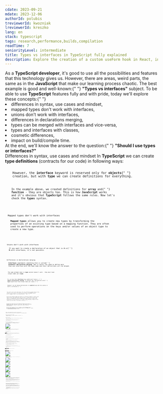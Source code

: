```yaml
---
cdate: 2023-09-21
mdate: 2023-12-06
authorId: polubis
treviewerId: kwozniak
lreviewerId: kreszko
lang: en
stack: typescript
tags: research,performance,builds,compilation
readTime: 7
seniorityLevel: intermediate
title: Types vs interfaces in TypeScript fully explained
description: Explore the creation of a custom useForm hook in React, incorporating a versatile API and implementing a validation mechanism for seamless form management.
---
```


<Prelude label="Why types vs interfaces?">
  <M>
    As a <B>TypeScript developer</B>, it's good to use all the possibilities and
    features that this technology gives us. However, there are areas, weird
    parts, the same as in the <B>JavaScript</B> that make our learning process
    chaotic. The best example is good and well-known:{" "}
    <B>"Types vs interfaces"</B> subject.
  </M>
  <M>
    To be able to use <B>TypeScript</B> features fully and with pride, today
    we'll explore these concepts:{" "}
  </M>
  <L ordered>
    <Li>differences in syntax, use cases and mindset,</Li>
    <Li>mapped types don't work with interfaces,</Li>
    <Li>unions don't work with interfaces,</Li>
    <Li>differences in declarations merging,</Li>
    <Li>types can be merged with interfaces and vice-versa,</Li>
    <Li>types and interfaces with classes,</Li>
    <Li>cosmetic differences,</Li>
    <Li>impact on build/compile time.</Li>
  </L>
  <M>
    At the end, we'll know the answer to the question:{" "}
    <B>"Should I use types or interfaces?"</B>
  </M>
</Prelude>

<Section>
  <XL>Differences in syntax, use cases and mindset</XL>
  <M>
    In <B>TypeScript</B> we can create <B>type definitions</B> (contracts for
    our code) in following ways:
  </M>
  <Code
    mode="dynamic"
    lang="tsx"
    description="Object definition via type"
    src="https://raw.githubusercontent.com/polubis/Dream-stack-for-React-dev/article/Types-vs-interfaces-in-TypeScript-fully-explained/system/en/01-defs-via-types.ts"
    linesCount={3}
  />
  <Code
    mode="dynamic"
    lang="tsx"
    description="Object definition via interface"
    src="https://raw.githubusercontent.com/polubis/Dream-stack-for-React-dev/article/Types-vs-interfaces-in-TypeScript-fully-explained/system/en/02-defs-via-interfaces.ts"
    linesCount={3}
  />
  <M>
    However, the <B>interface</B> keyword is reserved only for <B>objects</B>{" "}
    creation, but with <B>type</B> we can create definitions for everything.
  </M>
  <Code
    mode="dynamic"
    lang="tsx"
    description="Interface may be used only for describe objects"
    src="https://raw.githubusercontent.com/polubis/Dream-stack-for-React-dev/article/Types-vs-interfaces-in-TypeScript-fully-explained/system/en/03-interfaces-only-for-objects.ts"
    linesCount={17}
  />
  <M>
    In the example above, we created definitions for <B>array</B> and{" "}
    <B>function</B> - they are objects too. This is how <B>JavaScript</B> works
    and it's obvious that <B>TypeScript</B> follows the same rules. Now let's
    check the <B>types</B> syntax.
  </M>
  <Code
    mode="dynamic"
    lang="tsx"
    description="Types may be used for describe everything"
    src="https://raw.githubusercontent.com/polubis/Dream-stack-for-React-dev/article/Types-vs-interfaces-in-TypeScript-fully-explained/system/en/04-types-for-everything.ts"
    linesCount={22}
  />
</Section>

<Section>
  <XL>Mapped types don't work with interfaces</XL>
  <M>
    <B>Mapped types</B> allows you to create new types by transforming the
    properties of an existing type based on a mapping function. They are often
    used to perform operations on the keys and/or values of an object type to
    create a new type.
  </M>
  <Code
    mode="dynamic"
    lang="tsx"
    description="Mapped types doesn't work with interfaces"
    src="https://raw.githubusercontent.com/polubis/Dream-stack-for-React-dev/article/Types-vs-interfaces-in-TypeScript-fully-explained/system/en/05-mapped-types.ts"
    linesCount={22}
  />
  <Code
    mode="dynamic"
    lang="tsx"
    description="For generics it doesn't work also"
    src="https://raw.githubusercontent.com/polubis/Dream-stack-for-React-dev/article/Types-vs-interfaces-in-TypeScript-fully-explained/system/en/06-in-context-of-generics.ts"
    linesCount={20}
  />
</Section>

<Section>
  <XL>Unions don't work with interfaces</XL>
  <M>
    If you want to create a declaration of an object that is <B>A</B> or{" "}
    <B>B</B> with interfaces, it's not possible.
  </M>
  <Code
    mode="dynamic"
    lang="tsx"
    src="https://raw.githubusercontent.com/polubis/Dream-stack-for-React-dev/article/Types-vs-interfaces-in-TypeScript-fully-explained/system/en/14-unions-dont-work-with-interfaces.ts"
    linesCount={18}
  />
</Section>

<Section>
  <XL>Differences in declarations merging</XL>
  <M>
    <B>Interfaces</B> implements something that is called{" "}
    <B>automatic declaration merging</B>. How it works? You need to define more
    than one interface with the same name and their definitions will be merged.
  </M>
  <Code
    mode="dynamic"
    lang="tsx"
    description="Implicit merge of interfaces declarations"
    src="https://raw.githubusercontent.com/polubis/Dream-stack-for-React-dev/article/Types-vs-interfaces-in-TypeScript-fully-explained/system/en/07-interfaces-auto-merge.ts"
    linesCount={14}
  />
  <M>
    The same attempt done in <B>type</B> context doesn't work - they must have
    unique names per <B>scope</B>.
  </M>
  <Code
    mode="dynamic"
    lang="tsx"
    description="Implict declarations mechanism doesn't work with type keyword"
    src="https://raw.githubusercontent.com/polubis/Dream-stack-for-React-dev/article/Types-vs-interfaces-in-TypeScript-fully-explained/system/en/08-types-not.ts"
    linesCount={8}
  />
  <M>
    So, we know that <B>interfaces</B> have additional feature -{" "}
    <B>implict declarations merging</B>. In another way, declarations with{" "}
    <B>type</B> keyword must have unique names per scope.{" "}
  </M>
  <M>
    However, we can merge declarations in <B>explicit</B> way and the syntax in
    both is different.{" "}
  </M>
  <Code
    mode="dynamic"
    lang="tsx"
    description="That's how you merge by your own with interfaces"
    src="https://raw.githubusercontent.com/polubis/Dream-stack-for-React-dev/article/Types-vs-interfaces-in-TypeScript-fully-explained/system/en/09-explicit-merge-interfaces.ts"
    linesCount={13}
  />
  <Code
    mode="dynamic"
    lang="tsx"
    description="That's how you merge by your own with types"
    src="https://raw.githubusercontent.com/polubis/Dream-stack-for-React-dev/article/Types-vs-interfaces-in-TypeScript-fully-explained/system/en/10-explicit-merge-in-types.ts"
    linesCount={14}
  />
  <M>
    The result will be the same object. The only difference between them in this
    context is the syntax. For interfaces we need to use <B>extends</B> keyword
    but for <B>type</B> we need to use merge operator - <B>"&"</B>.{" "}
  </M>
  <M>
    But why did someone added auto-merge for interfaces? Imagine a library with
    badly written type definitions and you want to consume this library API.
    There is an additional function added, but someone forgot to add a type
    definition for this function or it's done in the wrong way. Thanks to this
    feature you are able to override it easily.{" "}
  </M>
  <Code
    mode="dynamic"
    lang="tsx"
    description="I want to have my own, better type defs!"
    src="https://raw.githubusercontent.com/polubis/Dream-stack-for-React-dev/article/Types-vs-interfaces-in-TypeScript-fully-explained/system/en/11-lib-override.ts"
    linesCount={7}
  />
  <M>
    The other use case will be just removing the need to write the{" "}
    <B>extends</B> keyword all the time. It's the next, fancy feature. We have a
    lot of them in <B>JS</B>. Instead of typing we just need to know how
    something works.
  </M>
  <M>
    The real-world example will be a situation in which <B>library</B> doesn't
    have any type definitions. In the example below, we're adding full typing
    for <B>gatsby-plugin-dark-mode</B> library.
  </M>
  <Code
    mode="dynamic"
    lang="tsx"
    src="https://raw.githubusercontent.com/polubis/Dream-stack-for-React-dev/article/Types-vs-interfaces-in-TypeScript-fully-explained/system/en/12-override-of-lib-types.ts"
    linesCount={16}
  />
</Section>

<Section>
  <XL>Types can be merged with interfaces and vice-versa</XL>
  <M>Type and interface declarations are compatible in the merging aspect. </M>
  <Code
    mode="dynamic"
    lang="tsx"
    description="Both ways works"
    src="https://raw.githubusercontent.com/polubis/Dream-stack-for-React-dev/article/Types-vs-interfaces-in-TypeScript-fully-explained/system/en/15-vice-versa-merge.ts"
    linesCount={21}
  />
</Section>

<Section>
  <XL>Types and interfaces with classes</XL>
  <M>
    Both may be used in the <B>context of classes</B> in the same way - to
    implement contracts.
  </M>
  <Code
    mode="dynamic"
    lang="tsx"
    src="https://raw.githubusercontent.com/polubis/Dream-stack-for-React-dev/article/Types-vs-interfaces-in-TypeScript-fully-explained/system/en/16-classes.ts"
    linesCount={8}
  />
</Section>

<Section>
  <XL>Cosmetic differences</XL>
  <M>
    Look at the following code sample to understand the amount of code that we
    need to write for both.
  </M>
  <Code
    mode="dynamic"
    lang="tsx"
    description="Type is just shorter..."
    src="https://raw.githubusercontent.com/polubis/Dream-stack-for-React-dev/article/Types-vs-interfaces-in-TypeScript-fully-explained/system/en/13-cosmetic-diffs.ts"
    linesCount={8}
  />
  <M>
    Type-based declarations are just easier to write :P, that's why a lot of
    current <B>eslint</B> rules detect such cases as above and warn you to
    rewrite it to <B>type</B> syntax.
  </M>
</Section>

<Section>
  <XL>The difference in developer experience</XL>
  <M>
    Let's say you defined your interfaces and types in a separate file, and you
    want to use them in another place. The <B>interface</B> will hide the shape
    of the object when you hover over it, and the <B>type</B> will not. Look how
    it looks like in <B>VS code</B>.
  </M>
  <Image
    rolled
    src="https://raw.githubusercontent.com/polubis/Snippets-for-articles-and-lessons/main/Types%20vs%20interfaces%20in%20TypeScript%20fully%20explained/types-and-interfaces-in-ide.gif"
    description="Behavior in VS code"
  />
  <M>
    You can read the shape of the interface. You just need to click on the
    interface and you will be moved to its definition. In <B>VS code</B> it{" "}
    <B>ctrl + left mouse button</B>.
  </M>
</Section>

<Section>
  <XL>Impact on build/compile time</XL>
  <M>
    Under this{" "}
    <A outside href="https://github.com/microsoft/TypeScript/wiki/Performance">
      repo
    </A>{" "}
    you have official recommendations on when to use types and when to use
    interfaces. The authors of this document provide arguments connected with
    performance.
  </M>
  <M>
    By saying <B>performance</B> I mean:{" "}
  </M>
  <L>
    <Li>how long build process take,</Li>
    <Li>how fast your real-time plugins work in IDE,</Li>
    <Li>how long the compilation process take.</Li>
  </L>
  <M>
    The <B>TypeScript</B> is not providing any additional code when complied to{" "}
    <B>JavaScript</B>.
  </M>
  <Hint hasBg>
    In old versions of <B>TS</B> there was a small impact with <B>enum</B>, but
    in modern TS you can avoid this.
  </Hint>
  <M>
    I will verify this impact by changing interfaces to types in my big
    repository in which I have almost 500 interfaces. Later, I'll measure the
    build/compilation and developer experience in real time (I'm working with VS
    code).{" "}
  </M>
  <M>So I'll execute following commands to compile and build: </M>
  <M>
    <B>tsc --project tsconfig.base.json --diagnostics</B> - compilation.
  </M>
  <M>
    <B>npx nx run-many --target=build --all</B> - build.
  </M>
  <Hint hasBg>
    The <B>--diagnostics</B> flag will force compiler to prompt results.{" "}
  </Hint>
  <M>
    Both commands will be executed on 2 separate branches. First with interfaces
    and second with types.{" "}
  </M>
  <Hint hasBg>
    Under{" "}
    <A
      outside
      href="https://github.com/polubis/Dream-stack-for-React-dev/tree/articles/Benchmarking-interfaces-vs-types-before"
    >
      this repository
    </A>{" "}
    you have code before changes (with interfaces).
  </Hint>
  <Hint hasBg>
    Under{" "}
    <A
      outside
      href="https://github.com/polubis/Dream-stack-for-React-dev/tree/articles/Benchmarking-interfaces-vs-types-after"
    >
      this repository
    </A>{" "}
    you have code after changes (with types).
  </Hint>
  <M>This is how I made a changes: </M>
  <Image
    rolled
    src="https://raw.githubusercontent.com/polubis/Dream-stack-for-React-dev/article/Types-vs-interfaces-in-TypeScript-fully-explained/system/en/showcase-refactor.gif"
    description="The change from interfaces to types process"
  />
  <M>
    The result is really interesting... Looks like it's really improving the{" "}
    <B>build time</B> and <B>compile time</B>.{" "}
  </M>
  <Image
    src="https://raw.githubusercontent.com/polubis/Dream-stack-for-React-dev/article/Types-vs-interfaces-in-TypeScript-fully-explained/system/en/a-refactor.jpg"
    description="Build time with interfaces"
  />
  <Image
    src="https://raw.githubusercontent.com/polubis/Dream-stack-for-React-dev/article/Types-vs-interfaces-in-TypeScript-fully-explained/system/en/b-refactor.jpg"
    description="Build time with types"
  />
  <Image
    src="https://raw.githubusercontent.com/polubis/Dream-stack-for-React-dev/article/Types-vs-interfaces-in-TypeScript-fully-explained/system/en/before.png"
    description="Compile time with interfaces"
  />
  <Image
    src="https://raw.githubusercontent.com/polubis/Dream-stack-for-React-dev/article/Types-vs-interfaces-in-TypeScript-fully-explained/system/en/after.png"
    description="Compile time with types"
  />
  <M>
    I repeated these tests many times. In every attempt I cleaned the build
    folders and cache. In the context of numbers, there was always a difference,
    higher or lower, but the conclusion is: the version with <B>interfaces</B>{" "}
    had always faster <B>build</B> and <B>compilation</B> time.
  </M>
  <M>
    In addition, I tried real-time development on these branches. There were
    some situations in which when I accessed a file the first time I got a small
    lag or a longer response from the local <B>TypeScript</B> check server. So,
    looks like there is an impact too.{" "}
  </M>
  <Hint hasBg>
    If you are curious how it looks on your computer just open above mentioned
    branches and run tests 🔝.
  </Hint>
</Section>

<Summary label="Should you use types or interfaces?">
  <M>
    We spotted a lot of differences between declaring definitions with{" "}
    <B>types</B> and <B>interfaces</B>. Some additional features are available
    in both of them, but the most important aspect is still the question from
    the beginning: <B>"Should I use type or interfaces?"</B>{" "}
  </M>
  <M>
    I think the answer is really simple to this question. If <B>TypeScript</B>{" "}
    creators recommend using <B>interfaces</B> for defining <B>objects</B>, we
    should trust them. In addition, we performed some checks so we know how big
    the impact is on large projects. It may be several seconds on each build!
  </M>
  <M>
    So, the real answer is:{" "}
    <B>
      "Use interfaces first for defining objects until you need a feature from
      type-based definitions"
    </B>{" "}
    - of course if you care about development experience and compile/build
    performance.{" "}
  </M>
</Summary>
